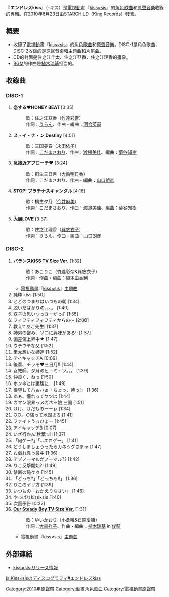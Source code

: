 {{Infobox Album
| Name           = エンドレスkiss
| Type           = [[專輯|專輯]] 
| Artist         = [[kiss×sis|kiss×sis]]
| Released       = 2010年6月23日 
| Recorded       = 2010年<br>{{JPN}}
| Genre          = [[角色歌曲|角色歌曲]]<br/>[[原聲音樂|原聲音樂]]
| Length         = 76分06秒
| Label          = [[STARCHILD|STARCHILD]]（[[King_Records|King Records]]）
| Producer       = 
| Reviews        = 
| Chart position = 
| Certification  = 
| Last album     = [[あなたにkiss|あなたにkiss]]<br/>（2010年）
| This album     = '''エンドレスkiss'''<br/>（2010年） 
| Next album     = -
| Misc           =
}}
『'''エンドレスkiss'''』（-キス）是[[電視動畫|電視動畫]]『[[kiss×sis|kiss×sis]]』的[[角色歌曲|角色歌曲]]和[[原聲音樂|原聲音樂]]收錄的[[專輯|專輯]]。在2010年6月23日由[[STARCHILD|STARCHILD]]（[[King_Records|King Records]]）發售。

== 概要 ==
* 收錄了[[電視動畫|電視動畫]]『[[kiss×sis|kiss×sis]]』的[[角色歌曲|角色歌曲]]和[[原聲音樂|原聲音樂]]，DISC-1是角色歌曲，DISC-2收錄的是[[原聲音樂|原聲音樂]]和[[主題曲|主題曲]]和片尾曲。
* CD的封面是住之江圭太、住之江亞香、住之江理香的畫像。
* [[BGM|BGM]]的作曲是[[植木瑞基|植木瑞基]]担当的。

== 收錄曲 ==
=== DISC-1 ===
# '''恋する♥HONEY BEAT''' [3:35]
#: 歌：住之江亞香（[[竹達彩奈|竹達彩奈]]）
#: 作詞：[[うらん|うらん]]、作曲・編曲：[[河合英嗣|河合英嗣]]
# '''ス・イ・ナ・ン Destiny''' [4:01]
#: 歌：三国美春（[[永田依子|永田依子]]）
#: 作詞：[[こだまさおり|こだまさおり]]、作曲：[[渡邊美佳|渡邊美佳]]、編曲：[[菊谷知樹|菊谷知樹]]
# '''急接近アプローチ♥''' [3:24]
#: 歌：桐生三日月（[[大亀明日香|大亀明日香]]）
#: 作詞：こだまさおり、作曲・編曲：[[山口朗彦|山口朗彦]]
# '''STOP! プラチナスキャンダル''' [4:16]
#: 歌：桐生夕月（[[今井麻美|今井麻美]]）
#: 作詞：こだまさおり、作曲：渡邉美佳、編曲：菊谷知樹
# '''大胆LOVE''' [3:37]
#: 歌：住之江理香（[[巽悠衣子|巽悠衣子]]）
#: 作詞：うらん、作曲・編曲：山口朗彦

=== DISC-2 ===
# '''[[バランスKISS|バランスKISS TV Size Ver.]]''' [1:32]
#: 歌：あこりこ（竹達彩奈&巽悠衣子）
#: 作詞・作曲・編曲：[[橋本由香利|橋本由香利]]
#* [[電視動畫|電視動畫]]『[[kiss×sis|kiss×sis]]』[[主題曲|主題曲]]
# 純粋 kiss [1:50]
# とどのつまりはいつもの朝 [1:34]
# 脱いだばかりの、、、。 [1:40]
# 双子の思いつっきーがっ♪ [1:55]
# フィフティフィフティからの〜 [2:00]
# 教えてあこ先生! [1:37]
# 姉弟の営み、ソコに興味がある!! [1:37]
# 偏差値上昇中★ [1:47]
# ウテウテな父 [1:52]
# 圭太想いな姉達 [1:52]
# アイキャッチA [0:06]
# 後輩、チラモ♥三日月!! [1:44]
# 女教師、夕月のヒ・ミ・ツ。。。 [1:39]
# 仲良く、ねっ [1:50]
# ホンネとは裏腹に… [1:49]
# 羨望してハぁハぁ「ちょっ、待っ!」 [1:36]
# あぁ、憧れってヤツは [1:44]
# ガマン限界っメガネッ娘 三国 [1:51]
# けけ、けだものーーぉ [1:34]
# ○○。○降って地固まる [1:41]
# ファイトうっひょー [1:45]
# アイキャッチB [0:07]
# いざ行かん!秋葉ッ!! [1:37]
# 「何ゲー?」「…エロゲー」 [1:41]
# どうしましょうったらカネツグさまァ [1:47]
# お戯れ真っ最中 [1:36]
# アブノーマルがノーマル?? [1:42]
# りこ反撃開始?! [1:49]
# 禁断の恥々々 [1:45]
# 「どっち?」「どっちも!!」 [1:36]
# りこのヤリ方 [1:39]
# いつもの「おかえりなさい」 [1:46]
# やっぱりkiss×sis [1:40]
# 次回予告 [0:22]
# '''[[Our_Steady_Boy|Our Steady Boy TV Size Ver.]]''' [1:31]
#: 歌：[[ゆいかおり|ゆいかおり]]（[[小倉唯|小倉唯]]&[[石原夏織|石原夏織]]） 
#: 作詞：[[大森祥子|大森祥子]]、作曲・編曲：[[植木瑞基|植木瑞基]] in [[俊龍|俊龍]]
#* 電視動畫『kiss×sis』[[主題曲|主題曲]]

== 外部連結 ==
* [http://www.starchild.co.jp/special/kiss_sis/release.html kiss×sis リリース情報]{{Wayback|url=http://www.starchild.co.jp/special/kiss_sis/release.html |date=20101205084206 }}

[[Category:2010年原聲帶|Category:2010年原聲帶]]
[[Category:動畫角色歌曲|Category:動畫角色歌曲]]
[[Category:電視動畫原聲帶|Category:電視動畫原聲帶]]

[[ja:Kiss×sisのディスコグラフィ#エンドレスkiss|ja:Kiss×sisのディスコグラフィ#エンドレスkiss]]